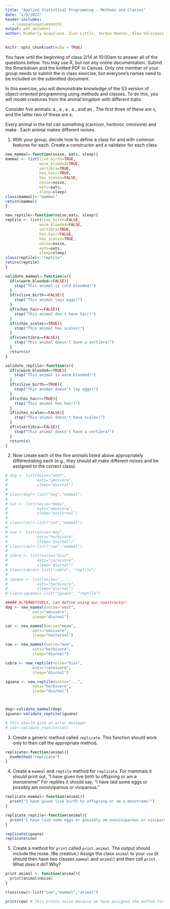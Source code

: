 ```yaml
---
title: "Applied Statistical Programming - Methods and Classes"
date: "2/9/2022"
header-includes:
   - \usepackage{amsmath}
output: pdf_document
author: Kimberly Acquilano, Zion Little, Jordan Newton, Alma Velazquez
---
```


```r
knitr::opts_chunk$set(echo = TRUE)
```

\textbf{Write the R code to answer the following questions. Write the code, and then show what the computer returns when that code is run. Thoroughly comment your solutions.}

You have until the beginning of class 2/14 at 10:00am to answer all of the questions below. You may use R, but not any online documentation. Submit the Rmarkdown and the knitted PDF to Canvas. Only one member of your group needs to submit the in class exercise, but everyone's names need to be included on the submitted document.

\section*{The Animal Kingdom}

In this exercise, you will demonstrate knowledge of the S3 version of object-oriented programming using methods and classes. To do this, you will model creatures from the animal kingdom with different traits.

Consider five animals: a \texttt{cat}, a \texttt{dog}, a \texttt{cow}, a \texttt{cobra}, and an \texttt{iguana}. The first three of these are \texttt{mammal}s, and the latter two of these are \texttt{reptile}s. 

Every animal in the list can \texttt{eat} something (carnivor, herbivor, omnivore) and make \texttt{noise}. Each animal makes different noises.

1. With your group, decide how to define a class for \texttt{mammal} and \texttt{reptile} with common features for each. Create a constructor and a validator for each class



```r
new_mammal<-function(noise, eats, sleep){
mammal <- list(live_birth=TRUE,
               warm_blooded=TRUE,
               vertibra=TRUE,
               has_hair=TRUE,
               has_scales=FALSE,
               noise=noise,
               eats=eats,
               sleep=sleep)
class(mammal)<-"mammal"
return(mammal)
}

new_reptile<-function(noise,eats, sleep){
reptile <- list(live_birth=FALSE,
               warm_blooded=FALSE,
               vertibra=TRUE,
               has_hair=FALSE,
               has_scales=TRUE,
               noise=noise,
               eats=eats,
               sleep=sleep)
class(reptile)<-"reptile"
return(reptile)
}

validate_mammal<-function(x){
  if(x$warm_blooded==FALSE){
    stop("This animal is cold blooded!")
  }
  if(x$live_birth==FALSE){
    stop("This animal lays eggs!")
  }
  if(x$has_hair==FALSE){
    stop("This animal don't have hair!")
  }
  if(x$has_scales==TRUE){
    stop("This animal has scales!")
  }
  if(x$vertibra==FALSE){
    stop("This animal doesn't have a vertibra!")
  }
  return(x)
}

validate_reptile<-function(x){
  if(x$warm_blooded==TRUE){
    stop("This animal is warm blooded!")
  }
  if(x$live_birth==TRUE){
    stop("This animal doesn't lay eggs!")
  }
  if(x$has_hair==TRUE){
    stop("This animal has hair!")
  }
  if(x$has_scales==FALSE){
    stop("This animal doesn't have scales!")
  }
  if(x$vertibra==FALSE){
    stop("This animal doesn't have a vertibra!")
  }
  return(x)
}
```


2. Now create each of the five animals listed above appropriately differentiating each (e.g., they should all make different noises and be assigned to the correct class).  

```r
# dog <- list(noise="woof",
#             eats="omnivore",
#             sleep="diurnal")
# 
# class(dog)<-list("dog","mammal")
# 
# cat <- list(noise="meow",
#             eats="omnivore",
#             sleep="nocturnal")
# 
# class(cat)<-list("cat","mammal")
# 
# cow <- list(noise="moo",
#             eats="herbivore",
#             sleep="diurnal")
# class(cow)<-list("cow","mammal")
# 
# cobra <- list(noise="hiss",
#             eats="carnivore",
#             sleep="diurnal")
# class(cobra)<-list("cobra", "reptile")
# 
# iguana <- list(noise="...",
#             eats="herbivore",
#             sleep="diurnal")
# class(iguana)<-list("iguana", "reptile")

##### ALTERNATIVELY, can define using our constructor:
dog <- new_mammal(noise="woof",
            eats="omnivore",
            sleep="diurnal")

cat <- new_mammal(noise="meow",
            eats="omnivore",
            sleep="nocturnal")

cow <- new_mammal(noise="moo",
            eats="herbivore",
            sleep="diurnal")

cobra <- new_reptile(noise="hiss",
            eats="carnivore",
            sleep="diurnal")

iguana <- new_reptile(noise="...",
            eats="herbivore",
            sleep="diurnal")



dog<-validate_mammal(dog)
iguana<-validate_reptile(iguana)

# This should give an error message!
# cat<-validate_reptile(cat)

```


3. Create a generic method called `replicate`.  This function should work only to then call the appropriate method.
```r
replicate<-function(animal){
  UseMethod("replicate")
}
```

4. Create a `mammal` and `reptile` method for `replicate`.  For mammals it should print out, "I have given live birth to offspring or am a monotreme!"  For reptiles it should say, "I have laid some eggs or possibly am ovoviviparous or viviparous."


```r
replicate.mammal<-function(animal){
  print("I have given live birth to offspring or am a monotreme!")
}

replicate.reptile<-function(animal){
  print("I have laid some eggs or possibly am ovoviviparous or viviparous.")
}

replicate(iguana)
replicate(cow)
```

5. Create a method for `print` called `print.animal`.  The output should include the noise. (Be creative.)  Assign the class `animal` to your `cow` (it should then have two classes `mammal` and `animal`) and then call `print`.  What does it do? Why?


```r
print.animal <- function(animal){
  print(animal$noise)
}

class(cow)<-list("cow","mammal","animal")

print(cow) # This prints noise because we have assigned the method for animal to only print its noise
```
